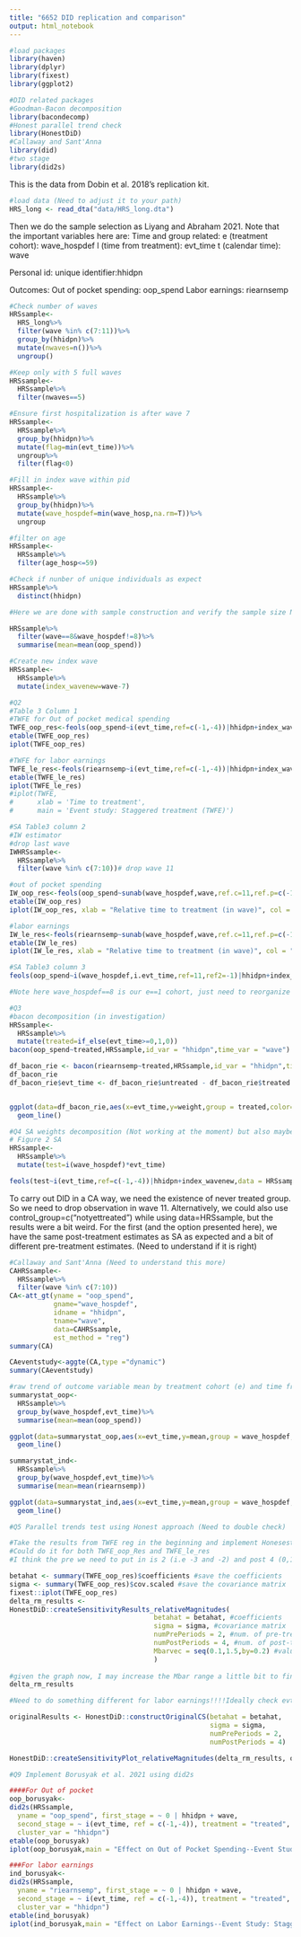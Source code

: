 ```yaml
---
title: "6652 DID replication and comparison"
output: html_notebook
---
```

```r
#load packages
library(haven)
library(dplyr)
library(fixest)
library(ggplot2)
```

```r
#DID related packages
#Goodman-Bacon decomposition
library(bacondecomp)
#Honest parallel trend check
library(HonestDiD)
#Callaway and Sant'Anna
library(did)
#two stage
library(did2s)
```

This is the data from Dobin et al. 2018's replication kit.
```r
#load data (Need to adjust it to your path)
HRS_long <- read_dta("data/HRS_long.dta")

```

Then we do the sample selection as Liyang and Abraham 2021.
Note that the important variables here are:
Time and group related:
e (treatment cohort): wave_hospdef
l (time from treatment): evt_time
t (calendar time): wave

Personal id:
unique identifier:hhidpn

Outcomes:
Out of pocket spending: oop_spend
Labor earnings: riearnsemp
```r
#Check number of waves
HRSsample<-
  HRS_long%>%
  filter(wave %in% c(7:11))%>%
  group_by(hhidpn)%>%
  mutate(nwaves=n())%>%
  ungroup()

#Keep only with 5 full waves
HRSsample<-
  HRSsample%>%
  filter(nwaves==5)

#Ensure first hospitalization is after wave 7
HRSsample<-
  HRSsample%>%
  group_by(hhidpn)%>%
  mutate(flag=min(evt_time))%>%
  ungroup%>%
  filter(flag<0)

#Fill in index wave within pid
HRSsample<-
  HRSsample%>%
  group_by(hhidpn)%>%
  mutate(wave_hospdef=min(wave_hosp,na.rm=T))%>%
  ungroup

#filter on age
HRSsample<-
  HRSsample%>%
  filter(age_hosp<=59)

#Check if nunber of unique individuals as expect  
HRSsample%>%
  distinct(hhidpn)

#Here we are done with sample construction and verify the sample size N=656 to be the same as of SA.

HRSsample%>%
  filter(wave==8&wave_hospdef!=8)%>%
  summarise(mean=mean(oop_spend))

#Create new index wave
HRSsample<-
  HRSsample%>%
  mutate(index_wavenew=wave-7)
```

```r
#Q2
#Table 3 Column 1
#TWFE for Out of pocket medical spending
TWFE_oop_res<-feols(oop_spend~i(evt_time,ref=c(-1,-4))|hhidpn+index_wavenew,data = HRSsample)
etable(TWFE_oop_res)
iplot(TWFE_oop_res)

#TWFE for labor earnings
TWFE_le_res<-feols(riearnsemp~i(evt_time,ref=c(-1,-4))|hhidpn+index_wavenew,data = HRSsample)
etable(TWFE_le_res)
iplot(TWFE_le_res)
#iplot(TWFE, 
#      xlab = 'Time to treatment',
#      main = 'Event study: Staggered treatment (TWFE)')
```


```r
#SA Table3 column 2
#IW estimator
#drop last wave
IWHRSsample<-
  HRSsample%>%
  filter(wave %in% c(7:10))# drop wave 11

#out of pocket spending
IW_oop_res<-feols(oop_spend~sunab(wave_hospdef,wave,ref.c=11,ref.p=c(-1,-4))|hhidpn+index_wavenew,data=IWHRSsample)
etable(IW_oop_res)
iplot(IW_oop_res, xlab = "Relative time to treatment (in wave)", col = "steelblue", ref.line = -1)

#labor earnings
IW_le_res<-feols(riearnsemp~sunab(wave_hospdef,wave,ref.c=11,ref.p=c(-1,-4))|hhidpn+index_wavenew,data=IWHRSsample)
etable(IW_le_res)
iplot(IW_le_res, xlab = "Relative time to treatment (in wave)", col = "steelblue", ref.line = -1)
```

```r
#SA Table3 column 3
feols(oop_spend~i(wave_hospdef,i.evt_time,ref=11,ref2=-1)|hhidpn+index_wavenew,data = HRSsample)

#Note here wave_hospdef==8 is our e==1 cohort, just need to reorganize 
```

```r
#Q3 
#bacon decomposition (in investigation)
HRSsample<-
  HRSsample%>%
  mutate(treated=if_else(evt_time>=0,1,0))
bacon(oop_spend~treated,HRSsample,id_var = "hhidpn",time_var = "wave")

df_bacon_rie <- bacon(riearnsemp~treated,HRSsample,id_var = "hhidpn",time_var = "wave")
df_bacon_rie
df_bacon_rie$evt_time <- df_bacon_rie$untreated - df_bacon_rie$treated


ggplot(data=df_bacon_rie,aes(x=evt_time,y=weight,group = treated,color=as.factor(treated)))+
  geom_line()


```

```r
#Q4 SA weights decomposition (Not working at the moment) but also maybe not necessary
# Figure 2 SA
HRSsample<-
  HRSsample%>%
  mutate(test=i(wave_hospdef)*evt_time)

feols(test~i(evt_time,ref=c(-1,-4))|hhidpn+index_wavenew,data = HRSsample)
```

To carry out DID in a CA way, we need the existence of never treated group. So we need to drop observation in wave 11. Alternatively, we could also use control_group=c("notyettreated") while using data=HRSsample, but the results were a bit weird.
For the first (and the option presented here), we have the same post-treatment estimates as SA as expected and a bit of different pre-treatment estimates. (Need to understand if it is right)
```r
#Callaway and Sant'Anna (Need to understand this more)
CAHRSsample<-
  HRSsample%>%
  filter(wave %in% c(7:10))
CA<-att_gt(yname = "oop_spend",
           gname="wave_hospdef",
           idname = "hhidpn",
           tname="wave",
           data=CAHRSsample,
           est_method = "reg")
summary(CA)

CAeventstudy<-aggte(CA,type ="dynamic")
summary(CAeventstudy)
```
```r
#raw trend of outcome variable mean by treatment cohort (e) and time from treatment (l)
summarystat_oop<-
  HRSsample%>%
  group_by(wave_hospdef,evt_time)%>%
  summarise(mean=mean(oop_spend))

ggplot(data=summarystat_oop,aes(x=evt_time,y=mean,group = wave_hospdef,color=as.factor(wave_hospdef)))+
  geom_line()

summarystat_ind<-
  HRSsample%>%
  group_by(wave_hospdef,evt_time)%>%
  summarise(mean=mean(riearnsemp))  

ggplot(data=summarystat_ind,aes(x=evt_time,y=mean,group = wave_hospdef,color=as.factor(wave_hospdef)))+
  geom_line()
```


```r
#Q5 Parallel trends test using Honest approach (Need to double check)

#Take the results from TWFE reg in the beginning and implement Honesest DID
#Could do it for both TWFE_oop_Res and TWFE_le_res
#I think the pre we need to put in is 2 (i.e -3 and -2) and post 4 (0,1,2,3). Lukas you can help me double check.The reasoning is based on the example we have look into: they took everything after the ref (-1) as post-period

betahat <- summary(TWFE_oop_res)$coefficients #save the coefficients
sigma <- summary(TWFE_oop_res)$cov.scaled #save the covariance matrix
fixest::iplot(TWFE_oop_res)
delta_rm_results <-
HonestDiD::createSensitivityResults_relativeMagnitudes(
                                    betahat = betahat, #coefficients
                                    sigma = sigma, #covariance matrix
                                    numPrePeriods = 2, #num. of pre-treatment coefs
                                    numPostPeriods = 4, #num. of post-treatment coefs
                                    Mbarvec = seq(0.1,1.5,by=0.2) #values of Mbar
                                    )
                                    
#given the graph now, I may increase the Mbar range a little bit to find the critical value?
delta_rm_results

#Need to do something different for labor earnings!!!!Ideally check evt_time=+2 and +3

```

```r
originalResults <- HonestDiD::constructOriginalCS(betahat = betahat,
                                                  sigma = sigma,
                                                  numPrePeriods = 2,
                                                  numPostPeriods = 4)

HonestDiD::createSensitivityPlot_relativeMagnitudes(delta_rm_results, originalResults)
```

```r
#Q9 Implement Borusyak et al. 2021 using did2s

####For Out of pocket 
oop_borusyak<-
did2s(HRSsample,
  yname = "oop_spend", first_stage = ~ 0 | hhidpn + wave,
  second_stage = ~ i(evt_time, ref = c(-1,-4)), treatment = "treated",
  cluster_var = "hhidpn")
etable(oop_borusyak)
iplot(oop_borusyak,main = "Effect on Out of Pocket Spending--Event Study: Staggered Treatment ", xlab = "Relative time to treatment (in wave)", xlim = c(-3,2), col = "steelblue", ref.line = -1)

###For labor earnings
ind_borusyak<-
did2s(HRSsample,
  yname = "riearnsemp", first_stage = ~ 0 | hhidpn + wave,
  second_stage = ~ i(evt_time, ref = c(-1,-4)), treatment = "treated",
  cluster_var = "hhidpn")
etable(ind_borusyak)
iplot(ind_borusyak,main = "Effect on Labor Earnings--Event Study: Staggered Treatment", xlab = "Relative time to treatment (in wave)", xlim = c(-3,2), col = "steelblue", ref.line = -1)

```

